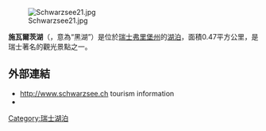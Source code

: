 [[File:Schwarzsee21.jpg|thumb]]

'''施瓦爾茨湖'''（{{lang-de|'''Schwarzsee'''}}，意為“黑湖”）是位於[[瑞士|瑞士]][[弗里堡州|弗里堡州]]的[[湖泊|湖泊]]，面積0.47平方公里，是瑞士著名的觀光景點之一。

==外部連結==
{{Commonscat-inline|Schwarzsee}}
*http://www.schwarzsee.ch {{Wayback|url=http://www.schwarzsee.ch/ |date=20180628110532 }} {{de icon}} {{fr icon}} tourism information
*{{HDS|7995}}

[[Category:瑞士湖泊|Category:瑞士湖泊]]
